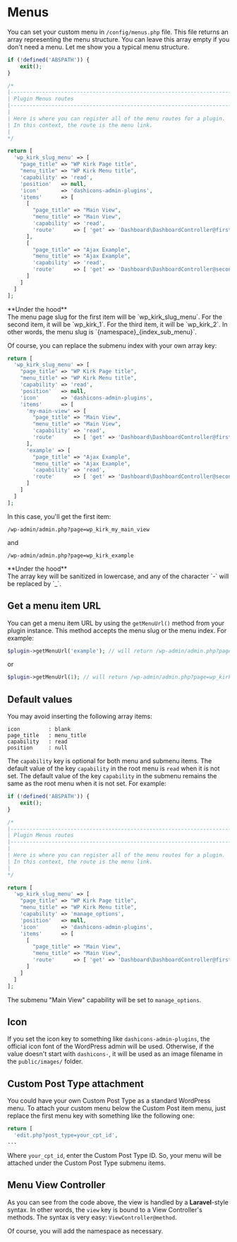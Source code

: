 
# Menus

You can set your custom menu in `/config/menus.php` file. This file returns an array representing the menu structure. You can leave this array empty if you don't need a menu. Let me show you a typical menu structure.

```php filename="config/menus.php" copy
if (!defined('ABSPATH')) {
    exit();
}

/*
|--------------------------------------------------------------------------
| Plugin Menus routes
|--------------------------------------------------------------------------
|
| Here is where you can register all of the menu routes for a plugin.
| In this context, the route is the menu link.
|
*/

return [
  'wp_kirk_slug_menu' => [
    "page_title" => "WP Kirk Page title",
    "menu_title" => "WP Kirk Menu title",
    'capability' => 'read',
    'position'   => null,
    'icon'       => 'dashicons-admin-plugins',
    'items'      => [
      [
        "page_title" => "Main View",
        "menu_title" => "Main View",
        'capability' => 'read',
        'route'      => [ 'get' => 'Dashboard\DashboardController@firstMenu' ],
      ],
      [
        "page_title" => "Ajax Example",
        "menu_title" => "Ajax Example",
        'capability' => 'read',
        'route'      => [ 'get' => 'Dashboard\DashboardController@secondMenu' ],
      ]
    ]
  ]
];
```

<Callout type="info">
**Under the hood**<br/>
The menu page slug for the first item will be `wp_kirk_slug_menu`. For the second item, it will be `wp_kirk_1`. For the third item, it will be `wp_kirk_2`.
In other words, the menu slug is `{namespace}_{index_sub_menu}`.
</Callout>

Of course, you can replace the submenu index with your own array key:

```php filename="config/menus.php" copy
return [
  'wp_kirk_slug_menu' => [
    "page_title" => "WP Kirk Page title",
    "menu_title" => "WP Kirk Menu title",
    'capability' => 'read',
    'position'   => null,
    'icon'       => 'dashicons-admin-plugins',
    'items'      => [
      'my-main-view' => [
        "page_title" => "Main View",
        "menu_title" => "Main View",
        'capability' => 'read',
        'route'      => [ 'get' => 'Dashboard\DashboardController@firstMenu' ],
      ],
      'example' => [
        "page_title" => "Ajax Example",
        "menu_title" => "Ajax Example",
        'capability' => 'read',
        'route'      => [ 'get' => 'Dashboard\DashboardController@secondMenu' ],
      ]
    ]
  ]
];
```

In this case, you'll get the first item:

```
/wp-admin/admin.php?page=wp_kirk_my_main_view
```

and

```
/wp-admin/admin.php?page=wp_kirk_example
```

<Callout type="info">
**Under the hood**<br/>
The array key will be sanitized in lowercase, and any of the character `-` will be replaced by `_`.
</Callout>

## Get a menu item URL

You can get a menu item URL by using the `getMenuUrl()` method from your plugin instance. This method accepts the menu slug or the menu index. For example:

```php copy
$plugin->getMenuUrl('example'); // will return /wp-admin/admin.php?page=wp_kirk_example
```

or

```php copy
$plugin->getMenuUrl(1); // will return /wp-admin/admin.php?page=wp_kirk_1
```

## Default values

You may avoid inserting the following array items:

```
icon         : blank
page_title   : menu_title
capability   : read
position     : null
```    

The `capability` key is optional for both menu and submenu items. The default value of the key `capability` in the root menu is `read` when it is not set. The default value of the key `capability` in the submenu remains the same as the root menu when it is not set. For example:

```php filename="config/menus.php" copy
if (!defined('ABSPATH')) {
    exit();
}

/*
|--------------------------------------------------------------------------
| Plugin Menus routes
|--------------------------------------------------------------------------
|
| Here is where you can register all of the menu routes for a plugin.
| In this context, the route is the menu link.
|
*/

return [
  'wp_kirk_slug_menu' => [
    "page_title" => "WP Kirk Page title",
    "menu_title" => "WP Kirk Menu title",
    'capability' => 'manage_options',
    'position'   => null,
    'icon'       => 'dashicons-admin-plugins',
    'items'      => [
      [
        "page_title" => "Main View",
        "menu_title" => "Main View",
        'route'      => [ 'get' => 'Dashboard\DashboardController@firstMenu' ],
      ]
    ]
  ]
];
```

The submenu "Main View" capability will be set to `manage_options`.

## Icon

If you set the icon key to something like `dashicons-admin-plugins`, the official icon font of the WordPress admin will be used. Otherwise, if the value doesn't start with `dashicons-`, it will be used as an image filename in the `public/images/` folder.

## Custom Post Type attachment

You could have your own Custom Post Type as a standard WordPress menu. To attach your custom menu below the Custom Post item menu, just replace the first menu key with something like the following one:

```php copy
return [
  'edit.php?post_type=your_cpt_id',
...
```

Where `your_cpt_id`, enter the Custom Post Type ID. So, your menu will be attached under the Custom Post Type submenu items.

## Menu View Controller

As you can see from the code above, the view is handled by a **Laravel**-style syntax. In other words, the `view` key is bound to a View Controller's methods. The syntax is very easy: `ViewController@method`.

<Callout>
Of course, you will add the namespace as necessary.
</Callout>